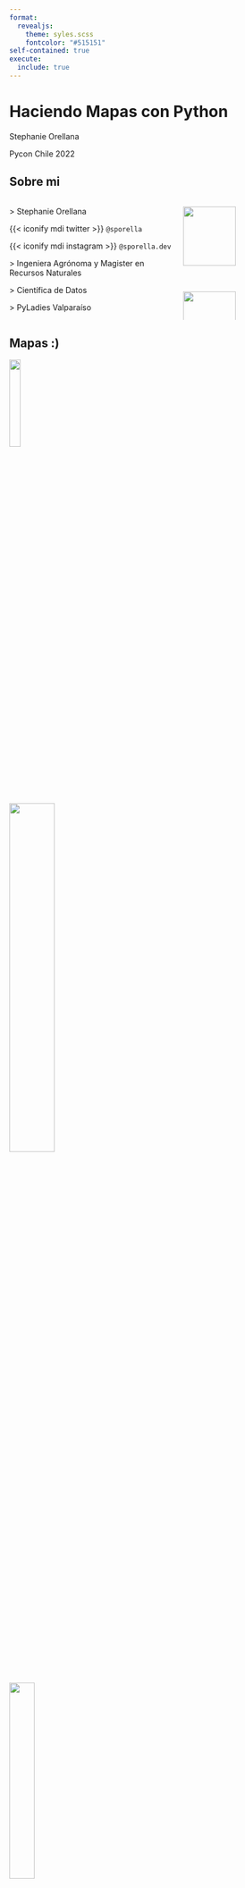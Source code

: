 ```yaml
---
format: 
  revealjs:
    theme: syles.scss
    fontcolor: "#515151"
self-contained: true
execute: 
  include: true    
---
```



# Haciendo Mapas con Python {background-color="black" background-image="img/Santiago.png" background-size="cover"}

Stephanie Orellana

Pycon Chile 2022


## Sobre mi {.fondomint}

::: {.columns}
::: {.column width="60%" layout-align="left"}
\> Stephanie Orellana 

{{< iconify mdi twitter >}} `@sporella` 

{{< iconify mdi instagram >}} `@sporella.dev`

\> Ingeniera Agrónoma y Magister en Recursos Naturales

\> Científica de Datos

\> PyLadies Valparaíso
:::

::: {.column width="40%" layout-align="right"}
![](img/humedad_suelo.png){width=70%}
![](img/pyladies_valpo_logo.png){width=70%}
:::
:::

## Mapas :)

:::{layout-ncol="3"}

![](https://uploads-ssl.webflow.com/612571e62b498973d3849a09/612571e72b4989e456849c80_babylonian-stone-tablet.jpeg){width=20%}

![](https://thumbor.bigedition.com/ortelius/9Ote1ctV8Yf1pUoQwuKKMXsks2E=/480x327/filters:format(webp):quality(80)/granite-web-prod/f2/b7/f2b7b187fe2c40f782afdb12d840e6e7.jpeg){width=40%}

![](https://eoimages.gsfc.nasa.gov/images/imagerecords/79000/79198/ozone_1979-2011_lrg.jpg){width=30%}

![](https://www.androidauthority.com/wp-content/uploads/2018/10/Uber-best-ride-sharing-apps-taxi-apps-android.jpg)

![](https://cdn.pocket-lint.com/r/s/1200x630/assets/images/138234-games-review-pokemon-go-review-or-the-trials-and-tribulations-of-a-pokemon-go-addict-image1-a27El6hSPD.jpg)

![](https://d3ch2pjl7c24y4.cloudfront.net/gameofthrones/GameOfThrones0201.jpg)
:::

## Tipos de datos espaciales

:::{.columns}
:::{.column}
**Vectoriales**

![](img/vectorcat.png)

- `.shp` (shapefile)
- `.geojson`
- `.csv`
- ...

:::

:::{.column}
**Raster**

![](img/pixelcat.png)

- `.tif`
- `.nc` (netcdf)
- `.asc` (ascii)
- `.hdf`
- ...

:::
:::

## Tipos de datos espaciales (ejemplos)

:::{.columns}
:::{.column}
**Vectoriales**

- Límites administrativos
- Coordenadas puntuales
- Caminos
- Tracks de GPS
:::

:::{.column}
**Raster**

- Imágenes satelitales
- Interpolaciones espaciales
- Modelos climáticos
- Modelos de elevación digital
- Imágenes de drones
:::
:::

## Paquetes

:::{.columns}
:::{.column width="30%"}
**Vectoriales**

\> `geopandas`

:::

:::{.column width="30%"}
**Raster**

\> `xarray`

\> `rasterio`

:::

:::{.column width="30%"}
**Visualización**

\> `matplotlib`

\> `folium`

\> `plotly`

\> `bokeh`

\> `cartopy`

:::
:::

## Pero, ¿dónde consigo los datos?

- IDE (Infraestructura de datos espaciales)

- Webs gubernamentales

- NASA / COPERNICUS

- Google Earth Engine

- Open Street Map

- Datos de campo (GPS)

## Fuentes de Información

:::{.columns}

:::{.column}
**En Chile**

- [IDE Ministerio Medio Ambiente](https://ide.mma.gob.cl/)

- [IDE Minagri](https://ide.minagri.gob.cl/geoweb/)

- [IDE Chile](http://www.ide.cl/)

- [Geodatos INE](https://geoine-ine-chile.opendata.arcgis.com/)

- [Observatorio Ciudades UC](https://ideocuc-ocuc.hub.arcgis.com/search?collection=Dataset)

- [Geonode CEDEUS](http://datos.cedeus.cl/)
:::

:::{.column}
**Mundo**

- [Our World in Data](https://ourworldindata.org/)

- [Socioeconomic Data and Applications Center](https://sedac.ciesin.columbia.edu/data/sets/browse)

- [The Fund for Peace](https://fragilestatesindex.org/excel/)

- [Google Earth Engine](https://developers.google.com/earth-engine/datasets/)

- [NASA](https://earthdata.nasa.gov/)

- [PALEODEM](https://www.earthbyte.org/paleodem-resource-scotese-and-wright-2018/)
:::
:::

## geopandas

GeoPandas, amplía la librería de ciencia de datos `pandas` añadiendo soporte para datos geoespaciales. 

![](https://geopandas.org/en/stable/_images/dataframe.svg)

## Nuestro primer mapa

```python
#| echo: true 
#| fig-align: center
#| out-width: 40%

import geopandas as gpd
comunas = gpd.read_file("data/comunas_valparaiso_geo.shp")
comunas.plot("Provincia", legend = True, figsize = (6, 6));
```

## Personalizándolo con matplotlib

```python
#| echo: true 
#| code-fold: true
#| code-summary: "Código"
#| fig-align: center

import matplotlib.pyplot as plt
from matplotlib_scalebar.scalebar import ScaleBar
import geopandas as gpd

comunas = gpd.read_file("data/comunas_valparaiso_geo.shp")

d = comunas.to_crs(32719)

ax = d.plot("Provincia", legend = True, cmap = "Pastel2", 
legend_kwds={'loc': 'upper left', 'bbox_to_anchor':(1, 0.5)}, 
figsize = (6, 6))


ax.set_axis_off()

ax.add_artist(ScaleBar(1))

x, y, arrow_length = 0.1, 1, 0.1
ax.annotate('N', xy=(x, y), xytext=(x, y-arrow_length),
            arrowprops=dict(facecolor='black', width=2, headwidth=8),
            ha='center', va='center', fontsize=10,
            xycoords=ax.transAxes);

```


## geopandas + folium

&nbsp;

Tal como el método `plot()`, geopandas tiene un método llamado `explore()` que nos permite hacer visualizaciones dinámicas con `folium`.

`folium` nos permite utilizar en Python la librería `leaflet.js`

&nbsp;

```python
#| echo: true
#| eval: false
import geopandas as gpd

paradas = gpd.read_file("data/paradas_transantiago.json")
paradas.explore()
```

---

## geopandas .explore()

```python
#| echo: false
#| eval: true
import geopandas as gpd

paradas = gpd.read_file("data/paradas_transantiago.json")
paradas.explore(zoom_start=11)
```

## folium plugins

```python
#| echo: true
#| eval: false
from folium import plugins
from folium.plugins import HeatMap

# guardamos nuestro mapa inicial en un objeto
m = paradas.explore()

# nos aseguramos que las coordenadas presentes en la tabla sean de tipo numérico
paradas['stop_lat'] = paradas['stop_lat'].astype(float)
paradas['stop_lon'] = paradas['stop_lon'].astype(float)

# generamos una lista con latitudes y longitudes
heat_data = [[row['stop_lat'], row['stop_lon']] for index, row in paradas.iterrows()]

# Aplicamos la función HeatMap e incluimos al mapa inicial
HeatMap(heat_data).add_to(m)
m
```



## Densidad de puntos

```python
#| echo: false
#| eval: true

from folium import plugins
from folium.plugins import HeatMap

m = paradas.explore(zoom_start=11)

paradas['stop_lat'] = paradas['stop_lat'].astype(float)
paradas['stop_lon'] = paradas['stop_lon'].astype(float)
heat_data = [[row['stop_lat'], row['stop_lon']] for index, row in paradas.iterrows()]
HeatMap(heat_data).add_to(m)
m
```


## Bajar datos desde OpenStreetMap
 

Podemos descargar datos desde Open Street Map con el paquete `osmnx`


```python
#| echo: true 
#| eval: false
import osmnx as ox

lugar = "Renca, Chile"
tags = {'landuse': True}   

uso_suelo = ox.geometries_from_place(lugar, tags)
uso_suelo.head()
```

## Bajar datos desde OpenStreetMap {.scrollable}

::: {.micro}
```python
#| echo: false
#| eval: true
import osmnx as ox

lugar = "Renca, Chile"
tags = {'landuse': True}   

uso_suelo = ox.geometries_from_place(lugar, tags)
uso_suelo.head()
```
:::

## Y hacer nuestro mapa con explore

```python
#| echo: true 
#| eval: false
import geopandas as gpd
import osmnx as ox

lugar = "Renca, Chile"
tags = {'landuse': True}   

uso_suelo = ox.geometries_from_place(lugar, tags)

uso_suelo.explore(
  "landuse",
  tiles = "CartoDB Positron",
  tooltip = False,
  popup = ["landuse"],
  highlight = True
)
```

## Y hacer nuestro mapa con explore

```python
#| echo: false
#| eval: true
import geopandas as gpd
import osmnx as ox
lugar = "Renca, Chile"
tags = {'landuse': True}   
uso_suelo = ox.geometries_from_place(lugar, tags)

uso_suelo.explore(
  "landuse",
  tiles = "CartoDB Positron",
  tooltip = False,
  popup = ["landuse"],
  highlight = True,
  zoom_start = 13
)
```

## Rasters

::: {.peque}

Existen varias formas de visualizar rasters, pero acá mostraré la forma más simple que es usando `matplotlib`

:::

```python
#| echo: true
#| eval: false
import cartopy
import matplotlib.pyplot as plt
import xarray as xr
import rioxarray

r = xr.open_rasterio("data/soil_moisture.tif")

fig, ax = plt.subplots(dpi = 300, figsize=(4, 4), 
subplot_kw = dict(projection = cartopy.crs.Mercator())) 
r.plot(cbar_kwargs={'label': "Humedad de Suelo [mm]", 
                    "orientation": "horizontal"}, 
                    cmap = "PuBuGn")
plt.title("")
plt.axis('off')
plt.show()
```

## Rasters

```python
#| echo : false
#| eval : true
#| fig-align: center

import cartopy
import matplotlib.pyplot as plt
import xarray as xr
import rioxarray

r = xr.open_rasterio("data/soil_moisture.tif")

fig, ax = plt.subplots(dpi = 300, figsize=(4, 4), 
subplot_kw = dict(projection = cartopy.crs.Mercator())) 
r.plot(cbar_kwargs={'label': "Humedad de Suelo [mm]", 
                    "orientation": "horizontal"}, 
                    cmap = "PuBuGn")
plt.title("")
plt.axis('off')
plt.show()
```


## Palabras finales {.fondomint}

- ¡Hagan mapas!

- Mapas son una representación en 2d de un mundo en 3d

- Sesgos, ética

- Calidad de los datos

## Recursos

::: {.micro}
### Libros

- [Geocomputation with Python](https://geocompr.github.io/py/) *en desarrollo
- [Geographic Data Science with Python](https://geographicdata.science/book/intro.html)

### Cursos y tutoriales

- [Spatial data science for sustainable development](https://sustainability-gis.readthedocs.io/en/latest/index.html)

- [Geographic Data Science](https://darribas.org/gds_course/content/home.html)

- [Geospatial Data and Maps with Python for Data Umbrella](https://github.com/christyheaton/Data_Umbrella_Geospatial_Data)

- [Blog de Qiusheng Wu](https://blog.gishub.org)

- [Earth Data Analytics Online Certificate](https://www.earthdatascience.org/courses/intro-to-earth-analytics/spatial-data-vector-shapefiles/python-customize-map-legends-geopandas/)

- [Introducción al Análisis de Datos Geoespaciales con Python](https://github.com/sporella/datos_geoespaciales_python)

- [MappingGIS](https://mappinggis.com/tag/python/)

:::